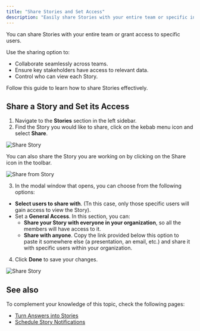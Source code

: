 ```yaml
---
title: "Share Stories and Set Access"
description: "Easily share Stories with your entire team or specific individuals. Control access levels to ensure the right users can view, interact with, or manage each Story."
---
```


You can share Stories with your entire team or grant access to specific users.

Use the sharing option to:

- Collaborate seamlessly across teams.
- Ensure key stakeholders have access to relevant data.
- Control who can view each Story.

Follow this guide to learn how to share Stories effectively.

## Share a Story and Set its Access

1. Navigate to the **Stories** section in the left sidebar.
2. Find the Story you would like to share, click on the kebab menu icon and select **Share**.

![Share Story](/images/share-story.png)

<Tip>
  You can also share the Story you are working on by clicking on the Share icon in the toolbar.

  ![Share from Story](/images/share-within.png)
</Tip>

3. In the modal window that opens, you can choose from the following options:

- **Select users to share with**. (Tn this case, only those specific users will gain access to view the Story).
- Set a **General Access**. In this section, you can:
  - **Share your Story with everyone in your organization**, so all the members will have access to it.
  - **Share with anyone**. Copy the link provided below this option to paste it somewhere else (a presentation, an email, etc.) and share it with specific users within your organization.

4. Click **Done** to save your changes.

![Share Story](/images/share-story3-4.png)

## See also

To complement your knowledge of this topic, check the following pages:

- [Turn Answers into Stories](/using-wisdom-ai-everyday/turn-answers-into-stories)
- [Schedule Story Notifications](/using-wisdom-ai-everyday/schedule-story-notifications)